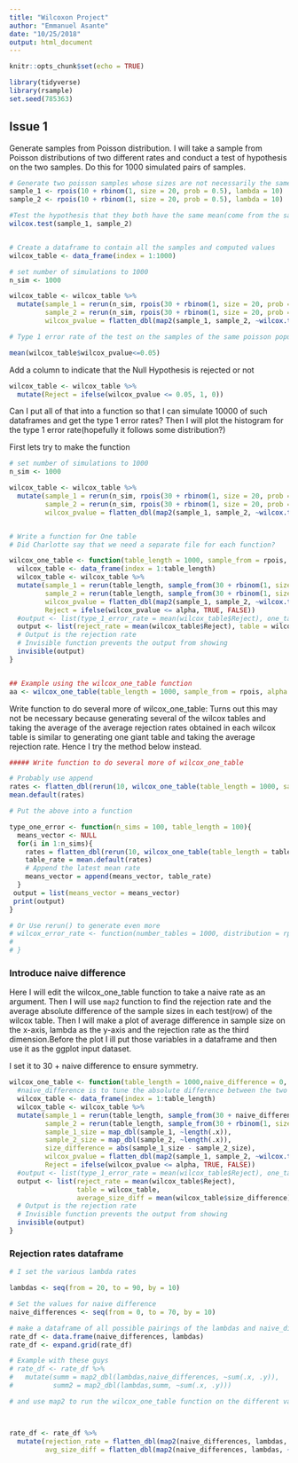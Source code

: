 ```yaml
---
title: "Wilcoxon Project"
author: "Emmanuel Asante"
date: "10/25/2018"
output: html_document
---
```


```r
knitr::opts_chunk$set(echo = TRUE)
```

```r

library(tidyverse)
library(rsample)
set.seed(785363)
```


## Issue 1

Generate samples from Poisson distribution. I will take a sample from Poisson distributions of two different rates and conduct a test of hypothesis on the two samples. Do this for 1000 simulated pairs of samples.

```r

# Generate two poisson samples whose sizes are not necessarily the same
sample_1 <- rpois(10 + rbinom(1, size = 20, prob = 0.5), lambda = 10)
sample_2 <- rpois(10 + rbinom(1, size = 20, prob = 0.5), lambda = 10)

#Test the hypothesis that they both have the same mean(come from the same distribution)
wilcox.test(sample_1, sample_2)


# Create a dataframe to contain all the samples and computed values
wilcox_table <- data_frame(index = 1:1000)

# set number of simulations to 1000
n_sim <- 1000

wilcox_table <- wilcox_table %>% 
  mutate(sample_1 = rerun(n_sim, rpois(30 + rbinom(1, size = 20, prob = 0.5), lambda = 10)),
         sample_2 = rerun(n_sim, rpois(30 + rbinom(1, size = 20, prob = 0.5), lambda = 10)),
         wilcox_pvalue = flatten_dbl(map2(sample_1, sample_2, ~wilcox.test(.x, .y, exact = FALSE)$p.value)))

# Type 1 error rate of the test on the samples of the same poisson population

mean(wilcox_table$wilcox_pvalue<=0.05)

```

Add a column to indicate that the Null Hypothesis is rejected or not

```r
wilcox_table <- wilcox_table %>% 
  mutate(Reject = ifelse(wilcox_pvalue <= 0.05, 1, 0))
```


Can I put all of that into a function so that I can simulate 10000 of such dataframes and get the type 1 error rates? Then I will plot the histogram for the type 1 error rate(hopefully it follows some distribution?)

First lets try to make the function

```r
# set number of simulations to 1000
n_sim <- 1000

wilcox_table <- wilcox_table %>% 
  mutate(sample_1 = rerun(n_sim, rpois(30 + rbinom(1, size = 20, prob = 0.5), lambda = 10)),
         sample_2 = rerun(n_sim, rpois(30 + rbinom(1, size = 20, prob = 0.5), lambda = 10)),
         wilcox_pvalue = flatten_dbl(map2(sample_1, sample_2, ~wilcox.test(.x, .y, exact = F)$p.value)))


# Write a function for One table
# Did Charlotte say that we need a separate file for each function?

wilcox_one_table <- function(table_length = 1000, sample_from = rpois, ..., alpha = 0.05){
  wilcox_table <- data_frame(index = 1:table_length)
  wilcox_table <- wilcox_table %>% 
  mutate(sample_1 = rerun(table_length, sample_from(30 + rbinom(1, size = 20, prob = 0.5), ...)),
         sample_2 = rerun(table_length, sample_from(30 + rbinom(1, size = 20, prob = 0.5), ...)),
         wilcox_pvalue = flatten_dbl(map2(sample_1, sample_2, ~wilcox.test(.x, .y, exact = FALSE, conf.level = 1 - alpha)$p.value)), 
         Reject = ifelse(wilcox_pvalue <= alpha, TRUE, FALSE))
  #output <- list(type_1_error_rate = mean(wilcox_table$Reject), one_table = wilcox_table)
  output <- list(reject_rate = mean(wilcox_table$Reject), table = wilcox_table)
  # Output is the rejection rate
  # Invisible function prevents the output from showing
  invisible(output)
}


## Example using the wilcox_one_table function
aa <- wilcox_one_table(table_length = 1000, sample_from = rpois, alpha = 0.05, lambda = 20)

```


Write function to do several more of wilcox_one_table:
Turns out this may not be necessary because generating several of the wilcox tables and taking the average of the average rejection rates obtained in each wilcox table is similar to generating one giant table and taking the average rejection rate. Hence I try the method below instead.

```r
##### Write function to do several more of wilcox_one_table

# Probably use append
rates <- flatten_dbl(rerun(10, wilcox_one_table(table_length = 1000, sample_from = rpois, alpha = 0.05, lambda = 20)))
mean.default(rates)

# Put the above into a function

type_one_error <- function(n_sims = 100, table_length = 100){
  means_vector <- NULL
  for(i in 1:n_sims){
    rates = flatten_dbl(rerun(10, wilcox_one_table(table_length = table_length, sample_from = rpois, alpha = 0.05, lambda = 20)))
    table_rate = mean.default(rates)
    # Append the latest mean rate
    means_vector = append(means_vector, table_rate)
  }
 output = list(means_vector = means_vector)
 print(output)
}

# Or Use rerun() to generate even more
# wilcox_error_rate <- function(number_tables = 1000, distribution = rpois, ...){
#   
# }

```


### Introduce naive difference
Here I will edit the wilcox_one_table function to take a naive rate as an argument. Then I will use `map2` function to find the rejection rate and the
average absolute difference of the sample sizes in each test(row) of the wilcox table. Then I will make a plot of average difference in sample size on the x-axis, lambda as the y-axis and the rejection rate as the third dimension.Before the plot I ill put those variables in a dataframe and then use it as the ggplot input dataset.

I set it to 30 + naive difference to ensure symmetry.
```r
wilcox_one_table <- function(table_length = 1000,naive_difference = 0, sample_from = rpois, ..., alpha = 0.05, lambda = 20){
  #naive_difference is to tune the absolute difference between the two sample sizes.
  wilcox_table <- data_frame(index = 1:table_length)
  wilcox_table <- wilcox_table %>% 
  mutate(sample_1 = rerun(table_length, sample_from(30 + naive_difference + rbinom(1, size = 20, prob = 0.5), ...)),
         sample_2 = rerun(table_length, sample_from(30 + rbinom(1, size = 20, prob = 0.5), ...)),
         sample_1_size = map_dbl(sample_1, ~length(.x)),
         sample_2_size = map_dbl(sample_2, ~length(.x)),
         size_difference = abs(sample_1_size - sample_2_size),
         wilcox_pvalue = flatten_dbl(map2(sample_1, sample_2, ~wilcox.test(.x, .y, exact = FALSE, conf.level = 1 - alpha)$p.value)), 
         Reject = ifelse(wilcox_pvalue <= alpha, TRUE, FALSE))
  #output <- list(type_1_error_rate = mean(wilcox_table$Reject), one_table = wilcox_table)
  output <- list(reject_rate = mean(wilcox_table$Reject), 
                 table = wilcox_table,
                 average_size_diff = mean(wilcox_table$size_difference))
  # Output is the rejection rate
  # Invisible function prevents the output from showing
  invisible(output)
}


```


### Rejection rates dataframe
```r
# I set the various lambda rates 

lambdas <- seq(from = 20, to = 90, by = 10)

# Set the values for naive difference 
naive_differences <- seq(from = 0, to = 70, by = 10)

# make a dataframe of all possible pairings of the lambdas and naive_differences
rate_df <- data.frame(naive_differences, lambdas)
rate_df <- expand.grid(rate_df)

# Example with these guys
# rate_df <- rate_df %>%
#   mutate(summ = map2_dbl(lambdas,naive_differences, ~sum(.x, .y)),
#          summ2 = map2_dbl(lambdas,summ, ~sum(.x, .y)))

# and use map2 to run the wilcox_one_table function on the different values. # Obtain the average



rate_df <- rate_df %>%
  mutate(rejection_rate = flatten_dbl(map2(naive_differences, lambdas, ~wilcox_one_table(table_length = 1000, alpha = 0.05, sample_from = rpois, .x, .y)$reject_rate)),
         avg_size_diff = flatten_dbl(map2(naive_differences, lambdas, ~wilcox_one_table(table_length = 1000, alpha = 0.05, sample_from = rpois, .x, .y)$average_size_diff)))
```

